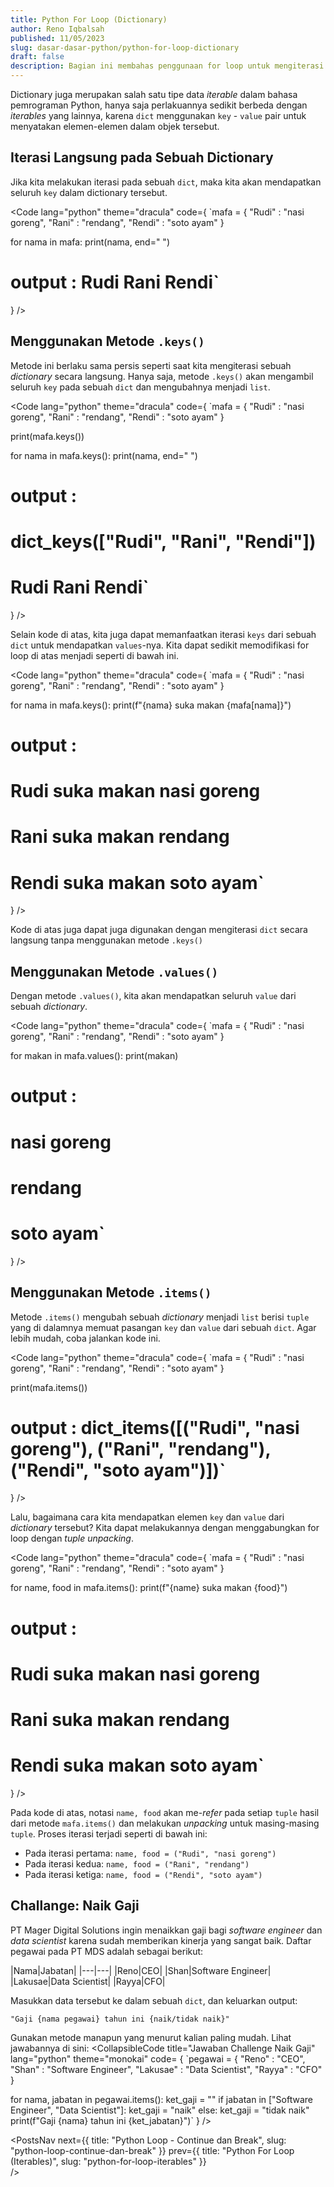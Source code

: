```yaml
---
title: Python For Loop (Dictionary)
author: Reno Iqbalsah
published: 11/05/2023
slug: dasar-dasar-python/python-for-loop-dictionary
draft: false
description: Bagian ini membahas penggunaan for loop untuk mengiterasi tipe data dictionary dalam bahasa pemrograman Python.
---
```


Dictionary juga merupakan salah satu tipe data _iterable_ dalam bahasa pemrograman Python, hanya saja perlakuannya sedikit berbeda dengan _iterables_ yang lainnya, karena `dict`
menggunakan `key` - `value` pair untuk menyatakan elemen-elemen dalam objek tersebut.

## Iterasi Langsung pada Sebuah Dictionary

Jika kita melakukan iterasi pada sebuah `dict`, maka kita akan mendapatkan seluruh `key` dalam dictionary tersebut.

<Code
lang="python"
theme="dracula"
code={
`mafa = {
    "Rudi" : "nasi goreng",
    "Rani" : "rendang",
    "Rendi" : "soto ayam"
}

for nama in mafa:
    print(nama, end=" ")
    
# output : Rudi Rani Rendi`
}
/>

## Menggunakan Metode `.keys()`

Metode ini berlaku sama persis seperti saat kita mengiterasi sebuah _dictionary_ secara langsung. Hanya saja, metode `.keys()` 
akan mengambil seluruh `key` pada sebuah `dict` dan mengubahnya menjadi `list`.

<Code
lang="python"
theme="dracula"
code={
`mafa = {
    "Rudi" : "nasi goreng",
    "Rani" : "rendang",
    "Rendi" : "soto ayam"
}

print(mafa.keys())

for nama in mafa.keys():
    print(nama, end=" ")
    
# output :
# dict_keys(["Rudi", "Rani", "Rendi"]) 
# Rudi Rani Rendi`
}
/>

Selain kode di atas, kita juga dapat memanfaatkan iterasi `keys` dari sebuah `dict` untuk mendapatkan `values`-nya. Kita dapat sedikit memodifikasi for loop di atas menjadi
seperti di bawah ini.

<Code
lang="python"
theme="dracula"
code={
`mafa = {
    "Rudi" : "nasi goreng",
    "Rani" : "rendang",
    "Rendi" : "soto ayam"
}

for nama in mafa.keys():
    print(f"{nama} suka makan {mafa[nama]}")
    
# output :
# Rudi suka makan nasi goreng
# Rani suka makan rendang
# Rendi suka makan soto ayam`
}
/>

Kode di atas juga dapat juga digunakan dengan mengiterasi `dict` secara langsung tanpa menggunakan metode `.keys()`

## Menggunakan Metode `.values()`

Dengan metode `.values()`, kita akan mendapatkan seluruh `value` dari sebuah _dictionary_.

<Code
lang="python"
theme="dracula"
code={
`mafa = {
    "Rudi" : "nasi goreng",
    "Rani" : "rendang",
    "Rendi" : "soto ayam"
}

for makan in mafa.values():
    print(makan)
    
# output :
# nasi goreng
# rendang
# soto ayam`
}
/>

## Menggunakan Metode `.items()`

Metode `.items()` mengubah sebuah _dictionary_ menjadi `list` berisi `tuple` yang di dalamnya memuat pasangan `key` dan `value` dari sebuah `dict`.
Agar lebih mudah, coba jalankan kode ini.

<Code
lang="python"
theme="dracula"
code={
`mafa = {
    "Rudi" : "nasi goreng",
    "Rani" : "rendang",
    "Rendi" : "soto ayam"
}

print(mafa.items())

# output : dict_items([("Rudi", "nasi goreng"), ("Rani", "rendang"), ("Rendi", "soto ayam")])`
}
/>

Lalu, bagaimana cara kita mendapatkan elemen `key` dan `value` dari _dictionary_ tersebut? Kita dapat melakukannya dengan menggabungkan 
for loop dengan _tuple unpacking_. 

<Code
lang="python"
theme="dracula"
code={
`mafa = {
    "Rudi" : "nasi goreng",
    "Rani" : "rendang",
    "Rendi" : "soto ayam"
}

for name, food in mafa.items():
    print(f"{name} suka makan {food}")

# output :
# Rudi suka makan nasi goreng
# Rani suka makan rendang
# Rendi suka makan soto ayam`
}
/>

Pada kode di atas, notasi `name, food` akan me-_refer_ pada setiap `tuple` hasil dari metode `mafa.items()` dan melakukan _unpacking_ untuk masing-masing `tuple`.
Proses iterasi terjadi seperti di bawah ini:
- Pada iterasi pertama: `name, food = ("Rudi", "nasi goreng")`
- Pada iterasi kedua: `name, food = ("Rani", "rendang")`
- Pada iterasi ketiga: `name, food = ("Rendi", "soto ayam")`

## Challange: Naik Gaji

PT Mager Digital Solutions ingin menaikkan gaji bagi _software engineer_ dan _data scientist_ karena sudah memberikan kinerja yang sangat baik. Daftar pegawai
pada PT MDS adalah sebagai berikut:

<div class="special-table"></div>
|Nama|Jabatan|
|---|---|
|Reno|CEO|
|Shan|Software Engineer|
|Lakusae|Data Scientist|
|Rayya|CFO|

Masukkan data tersebut ke dalam sebuah `dict`, dan keluarkan output:

`"Gaji {nama pegawai} tahun ini {naik/tidak naik}"`

Gunakan metode manapun yang menurut kalian paling mudah.
Lihat jawabannya di sini:
<CollapsibleCode
title="Jawaban Challenge Naik Gaji"
lang="python"
theme="monokai"
code= {
`pegawai = {
    "Reno" : "CEO",
    "Shan" : "Software Engineer",
    "Lakusae" : "Data Scientist",
    "Rayya" : "CFO"
}

for nama, jabatan in pegawai.items():
    ket_gaji = ""
    if jabatan in ["Software Engineer", "Data Scientist"]:
        ket_gaji = "naik"
    else:
        ket_gaji = "tidak naik"
    print(f"Gaji {nama} tahun ini {ket_jabatan}")`
}
/>

<PostsNav
  next={{
    title: "Python Loop - Continue dan Break",
    slug: "python-loop-continue-dan-break"
  }}
  prev={{
    title: "Python For Loop (Iterables)",
    slug: "python-for-loop-iterables"
  }}  
/>